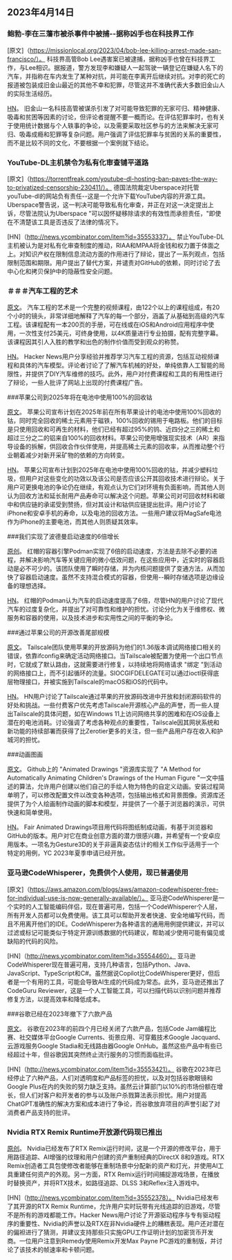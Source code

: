 

<CallToAction />

<Steps>

## 2023年4月14日

### 鲍勃-李在三藩市被杀事件中被捕--据称凶手也在科技界工作

[原文]（https://missionlocal.org/2023/04/bob-lee-killing-arrest-made-san-francisco/）。
科技界高管Bob Lee遇害案已被逮捕，据称凶手也曾在科技界工作，与Lee相识。据报道，警方发现李和嫌疑人一起驾驶一辆登记在嫌疑人名下的汽车，并指称在车内发生了某种对抗，并可能在李离开后继续对抗。对李的死亡的报道被包装成旧金山最近的其他不幸和犯罪，尽管这并不准确代表大多数旧金山人的实际生活经历。

[HN](http://news.ycombinator.com/item?id=35555525)。
旧金山一名科技高管被谋杀引发了对可能导致犯罪的无家可归、精神健康、吸毒和贫困等因素的讨论，但评论者提醒不要一概而论。在评估犯罪率时，也有关于使用统计数据与个人轶事的争论，以及需要采取社区参与的方法来解决无家可归、吸毒成瘾和犯罪等复杂问题。用户强调了评估犯罪率与贫困的关系的重要性，而不是比较不同的文化，不要根据一个案例就下结论。

### YouTube-DL主机禁令为私有化审查铺平道路

[原文]（https://torrentfreak.com/youtube-dl-hosting-ban-paves-the-way-to-privatized-censorship-230411/）。
德国法院裁定Uberspace对托管youTube-dl的网站负有责任--这是一个允许下载YouTube内容的开源工具。Uberspace警告说，这一判决可能导致私有化审查，并正在对这一决定提出上诉，尽管法院认为Uberspace "可以因怀疑移除请求的有效性而承担责任，"即使在不清楚该工具是否违反了法律的情况下。

[HN]（http://news.ycombinator.com/item?id=35553337）。
禁止YouTube-DL主机被认为是对私有化审查制度的推动，RIAA和MPAA将金钱和权力置于体面之上。对知识产权在限制信息流动方面的作用进行了辩论，提出了一系列观点，包括限制范围和期限。用户提出了替代方案，并谴责对GitHub的依赖，同时讨论了去中心化和拷贝保护中的隐蔽性安全问题。

### ＃＃＃汽车工程的艺术

[原文](https://www.howacarworks.com/video-course)。
汽车工程的艺术是一个完整的视频课程，由122个以上的课程组成，有20个小时的镜头，非常详细地解释了汽车的每一个部分，涵盖了从基础到高级的汽车工程。该课程配有一本200页的手册，可在线或在iOS和Android应用程序中使用，一次性支付25美元，可终身使用，以4K质量进行专业拍摄，配有完整字幕。该课程因其引人入胜的教学和出色的制作价值而受到观众的称赞。

[HN](http://news.ycombinator.com/item?id=35552393)。
Hacker News用户分享经验并推荐学习汽车工程的资源，包括互动视频课程和具体的汽车模型。评论者讨论了了解汽车机械的好处，单纯依靠人工智能的局限性，并提供了DIY汽车维修的技巧。此外，用户对付费课程和工具的有用性进行了辩论，一些人批评了网站上出现的付费课程广告。

###苹果公司到2025年将在电池中使用100%的回收钴

[原文](https://www.apple.com/newsroom/2023/04/apple-will-use-100-percent-recycled-cobalt-in-batteries-by-2025/)。
苹果公司宣布计划在2025年前在所有苹果设计的电池中使用100%回收的钴，同时完全回收的稀土元素用于磁铁，100%回收的锡用于电路板。他们的目标是只使用回收和可再生的材料，他们已经有超过95%的钨、近四分之三的稀土和超过三分之二的铝来自100%的回收材料。苹果公司使用增强现实技术（AR）来指导设备的拆解，供回收合作伙伴使用，并提高稀土元素的回收率，从而推动整个行业朝着减少对新开采矿物的依赖的方向转变。

[HN](http://news.ycombinator.com/item?id=35554270)。
苹果公司宣布计划到2025年在电池中使用100%回收的钴，并减少塑料垃圾，但用户对这些变化的功效以及该公司是否应该公开其回收技术进行辩论。关于用户可更换电池的争论仍在继续，有观点认为它们对环境有负面影响，而其他人则认为回收方法和延长耐用产品寿命可以解决这个问题。苹果公司对可回收材料和碳中和供应链的承诺受到赞扬，但对其设计和钴供应链提出批评。用户讨论了iPhone和安卓手机的寿命，以及电池的回收方法。一些用户建议将MagSafe电池作为iPhone的主要电池，而其他人则质疑其效率。

###我们实现了波德曼启动速度的6倍增长

[原创](https://www.redhat.com/sysadmin/speed-containers-podman-raspberry-pi)。
红帽的容器引擎Podman实现了6倍的启动速度，方法是去除不必要的进程，并解决影响汽车等关键应用的微小低效问题，在这些应用中，近实时的容器启动是必不可少的。该团队使用了瞬时存储，并为内核问题提供了变通方法，从而加快了容器启动速度。虽然不支持混合模式的容器，但使用--瞬时存储选项是边缘设备的理想选择。

[HN](http://news.ycombinator.com/item?id=35551830)。
红帽的Podman认为汽车的启动速度提高了6倍，尽管HN的用户讨论了现代汽车的过度复杂化，并提出了对可靠性和维护的担忧。讨论分化为关于维修权、微服务和容器的使用，以及技术进步和实用性之间的平衡的争论。

###通过苹果公司的开源改善尾部规模

[原文](https://tailscale.dev/blog/darwin-spelunking)。
Tailscale团队使用苹果的开放源码为他们的1.36版本调试网络接口相关的错误，依靠ifconfig来确定活动网络接口。当Tailscale被配置为使用一个出口节点时，它就成了默认路由，这就需要进行修复，以持续地将网络请求 "绑定 "到活动的网络接口上，而不引起循环的流量。SIOCGIFDELEGATE可以通过ioctl获得底层物理接口，并被实施到Tailscale的macOS和iOS的代码中。

[HN](http://news.ycombinator.com/item?id=35559124)。
HN用户讨论了Tailscale通过苹果的开放源码改进中开放和封闭源码软件的好处和挑战。一些付费客户优先考虑Tailscale开源核心产品的声誉，而一些人提出Tailscale的具体问题，如在Windows 11上访问网络共享的困难和在iOS设备上潜在的电池消耗。讨论强调了考虑各种观点的重要性，Tailscale因其网状系统和新功能的持续部署而获得了比Zerotier更多的关注，但一些产品用户存在收入和护城河的担忧。

###动画图画

[原文](https://fairanimateddrawings.com/site/home)。
Github上的 "Animated Drawings "资源库实现了 "A Method for Automatically Animating Children's Drawings of the Human Figure "一文中描述的算法，允许用户创建以他们自己的手绘人物为特色的自定义动画。安装过程简单明了，可以修改配置文件以改变各种选项，包括输出格式和背景图像。资源库还提供了为个人绘画制作动画的脚本和模型，并提供了一个基于浏览器的演示，可供快速和简单使用。

[HN](http://news.ycombinator.com/item?id=35561203)。
Fair Animated Drawings项目用代码将图纸制成动画，有基于浏览器和GitHub的版本。用户对它在商业创意方面的潜力很感兴趣，并希望有一个安卓应用版本。一项名为Gesture3D的关于非逼真姿态估计的相关工作似乎适用于一个特定的用例，YC 2023年夏季申请已经开放。

### 亚马逊CodeWhisperer，免费供个人使用，现已普遍使用

[原文]（https://aws.amazon.com/blogs/aws/amazon-codewhisperer-free-for-individual-use-is-now-generally-available/）。
亚马逊CodeWhisperer是一个实时的人工智能编码伴侣，现在普遍可用，包括一个CodeWhisperer个人层，所有开发人员都可以免费使用。该工具可以帮助开发者快速、安全地编写代码，而且不用离开他们的IDE。CodeWhisperer为各种语言的通用用例提供建议，并可以过滤或标记可能类似于特定开源训练数据的代码建议，帮助减少使用可能有偏见或缺陷的代码的风险。

[HN]（http://news.ycombinator.com/item?id=35554460）。
亚马逊CodeWhisperer现在普遍可用，支持几种语言，包括Python、Java、JavaScript、TypeScript和C#。虽然据说Copilot比CodeWhisperer更好，但后者是一个有用的工具，可能会导致AI生成的代码成为常态。此外，亚马逊还推出了CodeGuru Reviewer，这是一个人工智能工具，可以扫描代码以识别问题并推荐修复方法，以提高效率和降低成本。

###谷歌已经在2023年撤下了六款产品

[原文](https://toolhub.tech/blog/Google-2023-Shutdown-Spree-6-Products-Pulled-in-Just-4-Months/)。
谷歌在2023年的前四个月已经关闭了六款产品，包括Code Jam编程比赛、社交媒体平台Google Currents、街景应用、可穿戴技术Google Jacquard、云游戏服务Google Stadia和无线路由器Google OnHub。虽然这些产品中有些已经超过十年，但谷歌因其突然终止流行服务的习惯而面临批评。

[HN]（http://news.ycombinator.com/item?id=35553421）。
谷歌在2023年已经停止了六种产品，人们对透明度和产品标签的担忧，以及对包括谷歌眼镜和Google Plus在内的失败的努力缺乏支持。虽然云计算部门以10%的市场份额在增长，但人们对客户和开发者的参与以及账户杀戮算法表示担忧。用户对提高ChatGPT准确性的解决方案和成本进行了争论，而谷歌放弃项目的声誉引起了对消费者产品支持的批评。

### Nvidia RTX Remix Runtime开放源代码现已推出

[原创](https://www.nvidia.com/en-us/geforce/news/rtx-remix-runtime-open-source-download/)。
Nvidia已经发布了RTX Remix运行时间，这是一个开源的修改平台，用于用路径追踪、AI增强的纹理和用户创建的资产重制经典的DirectX 8和9游戏。RTX Remix创造者工具包使修改者能够在重制场景中分配新的资产和灯光，并使用AI工具重建任何资产的外观。另一方面，RTX Remix运行时间捕捉游戏场景，在播放时替换资产，并将RTX技术，如路径追踪、DLSS 3和Reflex注入游戏中。

[HN]（http://news.ycombinator.com/item?id=35552378）。
Nvidia已经发布了其开源的RTX Remix Runtime，允许用户实时玩带有光线追踪的旧游戏，尽管不是所有的游戏都能工作。Hacker News用户讨论了开源驱动程序与专有驱动程序的重要性、Nvidia的声誉以及RTX在非Nvidia硬件上的糟糕表现。用户还对潜在的偏袒进行了猜测，并建议支持那些只实施GPU工作证明计划的加密货币开发商。一位用户注意到Remedy使用Remix开发Max Payne PC游戏的重制版，并讨论了该技术的帧速率和卡顿问题。

</Steps>